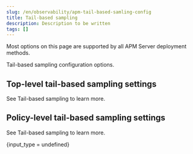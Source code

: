```yaml
---
slug: /en/observability/apm-tail-based-samling-config
title: Tail-based sampling
description: Description to be written
tags: []
---
```



<div id="apm-tail-based-samling-config"></div>

<ApmSupportOverview binary={true} fleet={true}>
  Most options on this page are supported by all APM Server deployment methods.
</ApmSupportOverview>

Tail-based sampling configuration options.

<SamplingConfigWidget />

<div id="apm-configuration-tbs"></div>

## Top-level tail-based sampling settings

See <DocLink slug="/en/observability/apm-sampling" section="tail-based-sampling">Tail-based sampling</DocLink> to learn more.


<TbsTop />

<div id="apm-configuration-tbs-policy"></div>

## Policy-level tail-based sampling settings

See <DocLink slug="/en/observability/apm-sampling" section="tail-based-sampling">Tail-based sampling</DocLink> to learn more.

<TbdPolicy />

{input_type = undefined}

